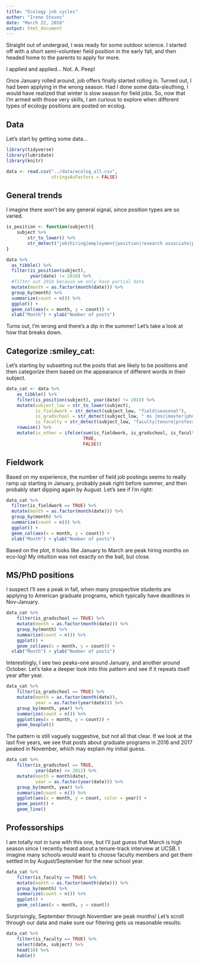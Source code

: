 ```yaml
---
title: "Ecology job cycles"
author: "Irene Steves"
date: "March 22, 2018"
output: html_document
---
```


Straight out of undergrad, I was ready for some outdoor science. I started off with a short semi-volunteer field position in the early fall, and then headed home to the parents to apply for more.

I applied and applied... Not. A. Peep!

Once January rolled around, job offers finally started rolling in. Turned out, I had been applying in the wrong season. Had I done some data-sleuthing, I would have realized that winter is slow season for field jobs. So, now that I'm armed with those very skills, I am curious to explore when different types of ecology positions are posted on ecolog.

## Data
Let's start by getting some data...

```r
library(tidyverse)
library(lubridate)
library(knitr)

data <- read.csv("../data/ecolog_all.csv",
                 stringsAsFactors = FALSE)
```

## General trends
I imagine there won't be any general signal, since position types are so varied. 

```r
is_position <- function(subject){
    subject %>% 
        str_to_lower() %>% 
        str_detect("job|hiring|employment|position|research associate|position|scientist|ecologist|researcher|technician|lead|assistant|fellow|educator|specialist|manager|biologist|coordinator|director|reu|undergrad| ms |msc|m.sc|master|graduate|ms|phd|ph.d|doctoral|graduate|post doc|postdoc|postdoctoral|professor|faculty|tenure|lecturer|instructor|temporary|intern|volunteer")
}

data %>% 
  as_tibble() %>% 
  filter(is_position(subject),
         year(date) != 2018) %>%  
  #filter out 2018 because we only have partial data
  mutate(month = as.factor(month(date))) %>% 
  group_by(month) %>% 
  summarize(count = n()) %>% 
  ggplot() +
  geom_col(aes(x = month, y = count)) +
  xlab("Month") + ylab("Number of posts")
```

Turns out, I'm wrong and there's a dip in the summer! Let's take a look at how that breaks down.

## Categorize :smiley_cat:

Let's starting by subsetting out the posts that are likely to be positions and then categorize them based on the appearance of different words in their subject.

```r
data_cat <- data %>% 
    as_tibble() %>% 
    filter(is_position(subject), year(date) != 2018) %>% 
    mutate(subject_low = str_to_lower(subject),
           is_fieldwork = str_detect(subject_low, "field|seasonal"),
           is_gradschool = str_detect(subject_low, " ms |msc|master|phd|ph.d|doctoral|graduate"),
           is_faculty = str_detect(subject_low, "faculty|tenure|professor")) %>% 
    rowwise() %>% 
    mutate(is_other = ifelse(sum(is_fieldwork, is_gradschool, is_faculty) == 0,
                             TRUE,
                             FALSE))
```

## Fieldwork
Based on my experience, the number of field job postings seems to really ramp up starting in January, probably peak right before summer, and then probably start dipping  again by August.  Let's see if I'm right:

```r
data_cat %>% 
  filter(is_fieldwork == TRUE) %>%  
  mutate(month = as.factor(month(date))) %>% 
  group_by(month) %>% 
  summarize(count = n()) %>% 
  ggplot() +
  geom_col(aes(x = month, y = count)) +
  xlab("Month") + ylab("Number of posts")
```

Based on the plot, it looks like January to March are peak hiring months on eco-log! My intuition was not exactly on the ball, but close.

## MS/PhD positions
I suspect I'll see a peak in fall, when many prospective students are applying to American graduate programs, which typically have deadlines in Nov-January.

```r
data_cat %>% 
    filter(is_gradschool == TRUE) %>%  
    mutate(month = as.factor(month(date))) %>% 
    group_by(month) %>% 
    summarize(count = n()) %>% 
    ggplot() +
    geom_col(aes(x = month, y = count)) +
  xlab("Month") + ylab("Number of posts")
```

Interestingly, I see two peaks--one around January, and another around October. Let's take a deeper look into this pattern and see if it repeats itself year after year.

```r
data_cat %>% 
    filter(is_gradschool == TRUE) %>%  
    mutate(month = as.factor(month(date)),
           year = as.factor(year(date))) %>% 
    group_by(month, year) %>% 
    summarize(count = n()) %>% 
    ggplot(aes(x = month, y = count)) +
    geom_boxplot()
```

The pattern is still vaguely suggestive, but not all that clear. If we look at the last five years, we see that posts about graduate programs in 2016 and 2017 peaked in November, which may explain my initial guess. 

```r
data_cat %>% 
    filter(is_gradschool == TRUE,
           year(date) >= 2012) %>% 
    mutate(month = month(date),
           year = as.factor(year(date))) %>% 
    group_by(month, year) %>% 
    summarize(count = n()) %>% 
    ggplot(aes(x = month, y = count, color = year)) +
    geom_point() +
    geom_line()
```

## Professorships
I am totally not in tune with this one, but I'll just guess that March is high season since I recently heard about a tenure-track interview at UCSB. I imagine many schools would want to choose faculty members and get them settled in by August/September for the new school year.

```r
data_cat %>% 
    filter(is_faculty == TRUE) %>%   
    mutate(month = as.factor(month(date))) %>% 
    group_by(month) %>% 
    summarize(count = n()) %>% 
    ggplot() +
    geom_col(aes(x = month, y = count))
```

Surprisingly, September through November are peak months! Let's scroll through our data and make sure our filtering gets us reasonable results:

```r
data_cat %>% 
    filter(is_faculty == TRUE) %>%   
    select(date, subject) %>% 
    head(10) %>% 
    kable()
```


